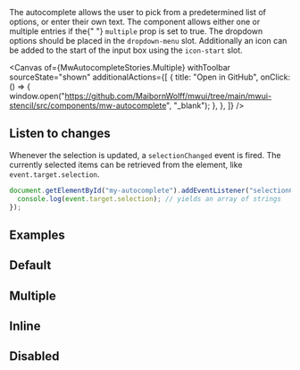 
<Title>Autocomplete</Title>

<Subtitle>
  The autocomplete allows the user to pick from a predetermined list of options, or enter their own text. The component allows either one or multiple entries if the{" "}
  <code>multiple</code> prop is set to true. The dropdown options should be placed in the <code>dropdown-menu</code> slot. Additionally an icon can be added to the start of the
  input box using the <code>icon-start</code> slot.
</Subtitle>

<Canvas
  of={MwAutocompleteStories.Multiple}
  withToolbar
  sourceState="shown"
  additionalActions={[
    {
      title: "Open in GitHub",
      onClick: () => {
        window.open("https://github.com/MaibornWolff/mwui/tree/main/mwui-stencil/src/components/mw-autocomplete", "_blank");
      },
    },
  ]}
/>

## Listen to changes

Whenever the selection is updated, a `selectionChanged` event is fired. The currently selected items can be retrieved from the element, like `event.target.selection`.

```javascript
document.getElementById("my-autocomplete").addEventListener("selectionChanged", event => {
  console.log(event.target.selection); // yields an array of strings
});
```

<ArgTypes of="mw-autocomplete" />

## Examples

## Default

<Canvas of={MwAutocompleteStories.Default} />

## Multiple

<Canvas of={MwAutocompleteStories.Multiple} />

## Inline

<Canvas of={MwAutocompleteStories.Inline} />

## Disabled

<Canvas of={MwAutocompleteStories.Disabled} />
